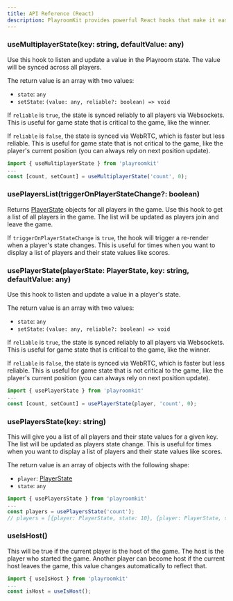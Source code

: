 ```yaml
---
title: API Reference (React)
description: PlayroomKit provides powerful React hooks that make it easy to build multiplayer games with React.
---
```


### useMultiplayerState(key: string, defaultValue: any)
Use this hook to listen and update a value in the Playroom state. The value will be synced across all players.

The return value is an array with two values:
- `state`: `any`
- `setState`: `(value: any, reliable?: boolean) => void`

If `reliable` is `true`, the state is synced reliably to all players via Websockets. This is useful for game state that is critical to the game, like the winner. 

If `reliable` is `false`, the state is synced via WebRTC, which is faster but less reliable. This is useful for game state that is not critical to the game, like the player's current position (you can always rely on next position update).

```js
import { useMultiplayerState } from 'playroomkit'
...
const [count, setCount] = useMultiplayerState('count', 0);
```

### usePlayersList(triggerOnPlayerStateChange?: boolean)
Returns [PlayerState](/apidocs#playerstate) objects for all players in the game.
Use this hook to get a list of all players in the game. The list will be updated as players join and leave the game.

If `triggerOnPlayerStateChange` is `true`, the hook will trigger a re-render when a player's state changes. This is useful for times when you want to display a list of players and their state values like scores.


### usePlayerState(playerState: PlayerState, key: string, defaultValue: any)
Use this hook to listen and update a value in a player's state.

The return value is an array with two values:
- `state`: `any`
- `setState`: `(value: any, reliable?: boolean) => void`

If `reliable` is `true`, the state is synced reliably to all players via Websockets. This is useful for game state that is critical to the game, like the winner.

If `reliable` is `false`, the state is synced via WebRTC, which is faster but less reliable. This is useful for game state that is not critical to the game, like the player's current position (you can always rely on next position update).

```js
import { usePlayerState } from 'playroomkit'
...
const [count, setCount] = usePlayerState(player, 'count', 0);
```

### usePlayersState(key: string)
This will give you a list of all players and their state values for a given key. The list will be updated as players state change. This is useful for times when you want to display a list of players and their state values like scores.

The return value is an array of objects with the following shape:

- `player`: [PlayerState](/apidocs#playerstate)
- `state`: `any`

```js
import { usePlayersState } from 'playroomkit'
...
const players = usePlayersState('count'); 
// players = [{player: PlayerState, state: 10}, {player: PlayerState, state: 20}]
```

### useIsHost()
This will be true if the current player is the host of the game. The host is the player who started the game. Another player can become host if the current host leaves the game, this value changes automatically to reflect that.

```js
import { useIsHost } from 'playroomkit'
...
const isHost = useIsHost();
```